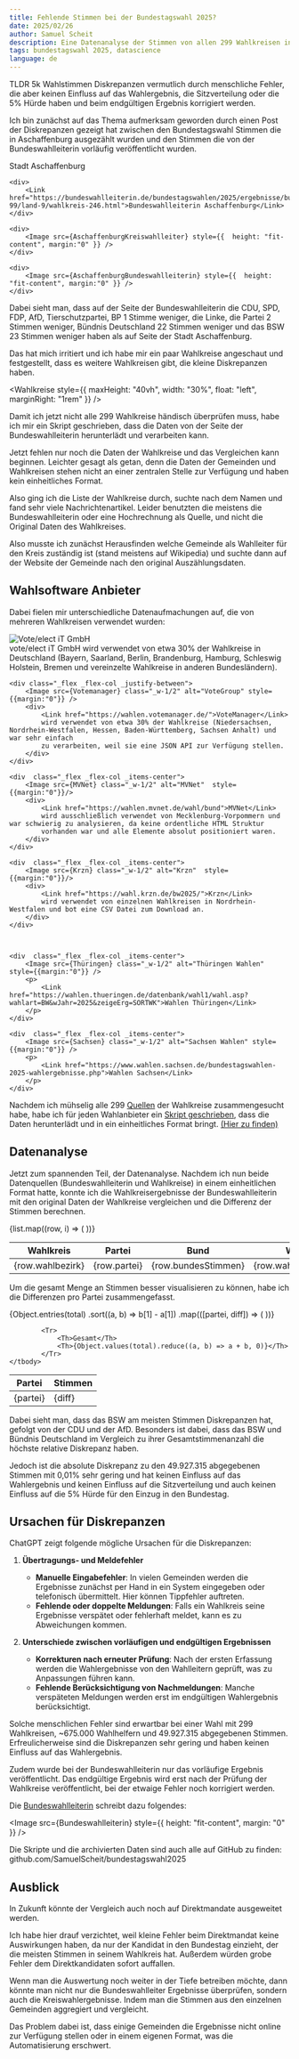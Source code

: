 ```yaml
---
title: Fehlende Stimmen bei der Bundestagswahl 2025?
date: 2025/02/26
author: Samuel Scheit
description: Eine Datenanalyse der Stimmen von allen 299 Wahlkreisen in Deutschland zur Bundestagswahl 2025
tags: bundestagswahl 2025, datascience
language: de
---
```



<Callout type="info">
	<div className="_text-sm">
		TLDR 5k Wahlstimmen Diskrepanzen vermutlich durch menschliche Fehler, die aber keinen Einfluss auf das Wahlergebnis, die
		Sitzverteilung oder die 5% Hürde haben und beim endgültigen Ergebnis korrigiert werden.
	</div>
</Callout>

Ich bin zunächst auf das Thema aufmerksam geworden durch einen Post der Diskrepanzen gezeigt hat zwischen den Bundestagswahl Stimmen die in Aschaffenburg ausgezählt wurden und den Stimmen die von der Bundeswahlleiterin vorläufig veröffentlicht wurden.


<div style={{ flexDirection: "row", display: "grid", columnGap: "1rem", gridTemplateColumns:"1fr 1fr", rowGap:"0.5rem", justifyItems: "center" }} className="_text-md">
    <div>
    	<Link href="https://wahl.aschaffenburg.de/bundestagswahl2025/ergebnisse.html">Stadt Aschaffenburg</Link>
    </div>

    <div>
    	<Link href="https://bundeswahlleiterin.de/bundestagswahlen/2025/ergebnisse/bund-99/land-9/wahlkreis-246.html">Bundeswahlleiterin Aschaffenburg</Link>
    </div>

    <div>
    	<Image src={AschaffenburgKreiswahlleiter} style={{  height: "fit-content", margin:"0" }} />
    </div>

    <div>
    	<Image src={AschaffenburgBundeswahlleiterin} style={{  height: "fit-content", margin:"0" }} />
    </div>

</div>

Dabei sieht man, dass auf der Seite der Bundeswahlleiterin die CDU, SPD, FDP, AfD, Tierschutzpartei, BP 1 Stimme weniger, die Linke, die Partei 2 Stimmen weniger, Bündnis Deutschland 22 Stimmen weniger und das BSW 23 Stimmen weniger haben als auf Seite der Stadt Aschaffenburg.

Das hat mich irritiert und ich habe mir ein paar Wahlkreise angeschaut und festgestellt, dass es weitere Wahlkreisen gibt, die kleine Diskrepanzen haben.


<Wahlkreise style={{ maxHeight: "40vh", width: "30%", float: "left", marginRight: "1rem" }} />

Damit ich jetzt nicht alle 299 Wahlkreise händisch überprüfen muss, habe ich mir ein Skript geschrieben, dass die Daten von der Seite der Bundeswahlleiterin herunterlädt und verarbeiten kann.

Jetzt fehlen nur noch die Daten der Wahlkreise und das Vergleichen kann beginnen. Leichter gesagt als getan, denn die Daten der Gemeinden und Wahlkreisen stehen nicht an einer zentralen Stelle zur Verfügung und haben kein einheitliches Format.

Also ging ich die Liste der Wahlkreise durch, suchte nach dem Namen und fand sehr viele Nachrichtenartikel. Leider benutzten die meistens die Bundeswahlleiterin oder eine Hochrechnung als Quelle, und nicht die Original Daten des Wahlkreises.

Also musste ich zunächst Herausfinden welche Gemeinde als Wahlleiter für den Kreis zuständig ist (stand meistens auf Wikipedia) und suchte dann auf der Website der Gemeinde nach den original Auszählungsdaten.

## Wahlsoftware Anbieter

Dabei fielen mir unterschiedliche Datenaufmachungen auf, die von mehreren Wahlkreisen verwendet wurden:


<div class="_grid _grid-cols-1 md:_grid-cols-2 _gap-6 _text-center" style={{gridTemplateColumns:"1fr 1fr"}}>
	<div class="_flex _flex-col _justify-between">
		<Image src={Votegroup} class="_w-1/2" alt="Vote/elect iT GmbH" style={{margin:"0"}} />
		<div>
			<Link href="https://www.votegroup.de/">vote/elect iT GmbH</Link>
			wird verwendet von etwa 30% der Wahlkreise in Deutschland (Bayern, Saarland, Berlin, Brandenburg, Hamburg, Schleswig Holstein, Bremen und vereinzelte Wahlkreise in anderen Bundesländern).
		</div>
	</div>

    <div class="_flex _flex-col _justify-between">
    	<Image src={Votemanager} class="_w-1/2" alt="VoteGroup" style={{margin:"0"}} />
    	<div>
    		<Link href="https://wahlen.votemanager.de/">VoteManager</Link>
    		wird verwendet von etwa 30% der Wahlkreise (Niedersachsen, Nordrhein-Westfalen, Hessen, Baden-Württemberg, Sachsen Anhalt) und war sehr einfach
    		zu verarbeiten, weil sie eine JSON API zur Verfügung stellen.
    	</div>
    </div>

    <div  class="_flex _flex-col _items-center">
    	<Image src={MVNet} class="_w-1/2" alt="MVNet"  style={{margin:"0"}}/>
    	<div>
    		<Link href="https://wahlen.mvnet.de/wahl/bund">MVNet</Link>
    		wird ausschließlich verwendet von Mecklenburg-Vorpommern und war schwierig zu analysieren, da keine ordentliche HTML Struktur
    		vorhanden war und alle Elemente absolut positioniert waren.
    	</div>
    </div>

    <div  class="_flex _flex-col _items-center">
    	<Image src={Krzn} class="_w-1/2" alt="Krzn"  style={{margin:"0"}}/>
    	<div>
    		<Link href="https://wahl.krzn.de/bw2025/">Krzn</Link>
    		wird verwendet von einzelnen Wahlkreisen in Nordrhein-Westfalen und bot eine CSV Datei zum Download an.
    	</div>
    </div>



    <div  class="_flex _flex-col _items-center">
    	<Image src={Thüringen} class="_w-1/2" alt="Thüringen Wahlen" style={{margin:"0"}} />
    	<p>
    		<Link href="https://wahlen.thueringen.de/datenbank/wahl1/wahl.asp?wahlart=BW&wJahr=2025&zeigeErg=SORTWK">Wahlen Thüringen</Link>
    	</p>
    </div>

    <div  class="_flex _flex-col _items-center">
    	<Image src={Sachsen} class="_w-1/2" alt="Sachsen Wahlen" style={{margin:"0"}} />
    	<p>
    		<Link href="https://www.wahlen.sachsen.de/bundestagswahlen-2025-wahlergebnisse.php">Wahlen Sachsen</Link>
    	</p>
    </div>

</div>

Nachdem ich mühselig alle 299 [Quellen](https://github.com/SamuelScheit/bundestagswahl2025/blob/a003cd02b6c40370187beee9e275497522ec86cc/wahlbezirke/wahlbezirke.ts) der Wahlkreise zusammengesucht habe, habe ich für jeden Wahlanbieter ein [Skript geschrieben](https://github.com/SamuelScheit/bundestagswahl2025/blob/a003cd02b6c40370187beee9e275497522ec86cc/wahlbezirke/scrape.ts), dass die Daten herunterlädt und in ein einheitliches Format bringt. [(Hier zu finden)](https://github.com/SamuelScheit/bundestagswahl2025/blob/a003cd02b6c40370187beee9e275497522ec86cc/wahlbezirke/data/out.json)

## Datenanalyse

Jetzt zum spannenden Teil, der Datenanalyse. Nachdem ich nun beide Datenquellen (Bundeswahlleiterin und Wahlkreise) in einem einheitlichen Format hatte, konnte ich die Wahlkreisergebnisse der Bundeswahlleiterin mit den original Daten der Wahlkreise vergleichen und die Differenz der Stimmen berechnen.


<Table style={{ maxHeight: "50vh", overflow: "auto" }}>
	<thead className="_text-md">
		<Tr>
			<Th>Wahlkreis</Th>
			<Th>Partei</Th>
			<Th>Bund</Th>
			<Th>Wahlkreis</Th>
			<Th>Differenz</Th>
		</Tr>
	</thead>
	<tbody className="_text-sm">
		{list.map((row, i) => (
			<Tr key={i}>
				<Td>{row.wahlbezirk}</Td>
				<Td>{row.partei}</Td>
				<Td>{row.bundesStimmen}</Td>
				<Td>{row.wahlbezirkStimmen}</Td>
				<Td>{row.diff}</Td>
			</Tr>
		))}
	</tbody>
</Table>

Um die gesamt Menge an Stimmen besser visualisieren zu können, habe ich die Differenzen pro Partei zusammengefasst.


<Table style={{float:"left",marginRight:"1rem"}}>
	<thead className="_text-md">
		<Tr>
			<Th>Partei</Th>
			<Th>Stimmen</Th>
		</Tr>
	</thead>
	<tbody className="_text-sm">
		{Object.entries(total)
			.sort((a, b) => b[1] - a[1])
			.map(([partei, diff]) => (
				<Tr key={partei}>
					<Td style={{ padding: "0.2rem", paddingLeft: "0.5rem" }}>{partei}</Td>
					<Td style={{ padding: 0 }} className="_text-center">
						{diff}
					</Td>
				</Tr>
			))}

    		<Tr>
    			<Th>Gesamt</Th>
    			<Th>{Object.values(total).reduce((a, b) => a + b, 0)}</Th>
    		</Tr>
    </tbody>

</Table>

Dabei sieht man, dass das BSW am meisten Stimmen Diskrepanzen hat, gefolgt von der CDU und der AfD. Besonders ist dabei, dass das BSW und Bündnis Deutschland im Vergleich zu ihrer Gesamtstimmenanzahl die höchste relative Diskrepanz haben.

Jedoch ist die absolute Diskrepanz zu den 49.927.315 abgegebenen Stimmen mit 0,01% sehr gering und hat keinen Einfluss auf das Wahlergebnis und keinen Einfluss auf die Sitzverteilung und auch keinen Einfluss auf die 5% Hürde für den Einzug in den Bundestag.

<div style={{ clear: "both" }}></div>

## Ursachen für Diskrepanzen

ChatGPT zeigt folgende mögliche Ursachen für die Diskrepanzen:

1. **Übertragungs- und Meldefehler**

    - **Manuelle Eingabefehler**: In vielen Gemeinden werden die Ergebnisse zunächst per Hand in ein System eingegeben oder telefonisch übermittelt. Hier können Tippfehler auftreten.
    - **Fehlende oder doppelte Meldungen**: Falls ein Wahlkreis seine Ergebnisse verspätet oder fehlerhaft meldet, kann es zu Abweichungen kommen.

2. **Unterschiede zwischen vorläufigen und endgültigen Ergebnissen**

    - **Korrekturen nach erneuter Prüfung**: Nach der ersten Erfassung werden die Wahlergebnisse von den Wahlleitern geprüft, was zu Anpassungen führen kann.
    - **Fehlende Berücksichtigung von Nachmeldungen**: Manche verspäteten Meldungen werden erst im endgültigen Wahlergebnis berücksichtigt.

Solche menschlichen Fehler sind erwartbar bei einer Wahl mit 299 Wahlkreisen, ~675.000 Wahlhelfern und 49.927.315 abgegebenen Stimmen. Erfreulicherweise sind die Diskrepanzen sehr gering und haben keinen Einfluss auf das Wahlergebnis.

Zudem wurde bei der Bundeswahlleiterin nur das vorläufige Ergebnis veröffentlicht. Das endgültige Ergebnis wird erst nach der Prüfung der Wahlkreise veröffentlicht, bei der etwaige Fehler noch korrigiert werden.

Die [Bundeswahlleiterin](https://www.bundeswahlleiterin.de/bundestagswahlen/2025/fakten-desinformation.html#35f7a3f4-df1d-4446-a98e-bd4179d381bf) schreibt dazu folgendes:


<Image src={Bundeswahlleiterin} style={{ height: "fit-content", margin: "0" }} />

<p>
	<span>Die Skripte und die archivierten Daten sind auch alle auf GitHub zu finden:</span>
	<Link href="https://github.com/SamuelScheit/bundestagswahl2025">
		<span>github.com/SamuelScheit/bundestagswahl2025</span>
	</Link>
</p>

## Ausblick

In Zukunft könnte der Vergleich auch noch auf Direktmandate ausgeweitet werden.

Ich habe hier drauf verzichtet, weil kleine Fehler beim Direktmandat keine Auswirkungen haben, da nur der Kandidat in den Bundestag einzieht, der die meisten Stimmen in seinem Wahlkreis hat. Außerdem würden grobe Fehler dem Direktkandidaten sofort auffallen.

Wenn man die Auswertung noch weiter in der Tiefe betreiben möchte, dann könnte man nicht nur die Bundeswahlleiter Ergebnisse überprüfen, sondern auch die Kreiswahlergebnisse. Indem man die Stimmen aus den einzelnen Gemeinden aggregiert und vergleicht.

Das Problem dabei ist, dass einige Gemeinden die Ergebnisse nicht online zur Verfügung stellen oder in einem eigenen Format, was die Automatisierung erschwert.
